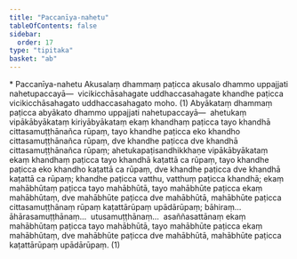 ```yaml
---
title: "Paccanīya-nahetu"
tableOfContents: false
sidebar:
  order: 17
type: "tipitaka"
basket: "ab"
---
```



<DynamicBreadcrumb />

<Paragraph type="center">
* Paccanīya-nahetu
</Paragraph>

<Division number="34">

<Paragraph number="205">
Akusalaṃ dhammaṃ paṭicca akusalo dhammo uppajjati nahetupaccayā—  vicikicchāsahagate uddhaccasahagate khandhe paṭicca vicikicchāsahagato uddhaccasahagato moho. (1)
</Paragraph>

<Paragraph number="206">
Abyākataṃ dhammaṃ paṭicca abyākato dhammo uppajjati nahetupaccayā—  ahetukaṃ vipākābyākataṃ kiriyābyākataṃ ekaṃ khandhaṃ paṭicca tayo khandhā cittasamuṭṭhānañca rūpaṃ, tayo khandhe paṭicca eko khandho cittasamuṭṭhānañca rūpaṃ, dve khandhe paṭicca dve khandhā cittasamuṭṭhānañca rūpaṃ; ahetukapaṭisandhikkhaṇe vipākābyākataṃ ekaṃ khandhaṃ paṭicca tayo khandhā kaṭattā ca rūpaṃ, tayo khandhe paṭicca eko khandho kaṭattā ca rūpaṃ, dve khandhe paṭicca dve khandhā kaṭattā ca rūpaṃ; khandhe paṭicca vatthu, vatthuṃ paṭicca khandhā; ekaṃ mahābhūtaṃ paṭicca tayo mahābhūtā, tayo mahābhūte paṭicca ekaṃ mahābhūtaṃ, dve mahābhūte paṭicca dve mahābhūtā, mahābhūte paṭicca cittasamuṭṭhānaṃ rūpaṃ kaṭattārūpaṃ upādārūpaṃ; bāhiraṃ…  āhārasamuṭṭhānaṃ…  utusamuṭṭhānaṃ…  asaññasattānaṃ ekaṃ mahābhūtaṃ paṭicca tayo mahābhūtā, tayo mahābhūte paṭicca ekaṃ mahābhūtaṃ, dve mahābhūte paṭicca dve mahābhūtā, mahābhūte paṭicca kaṭattārūpaṃ upādārūpaṃ. (1)
</Paragraph>
</Division>